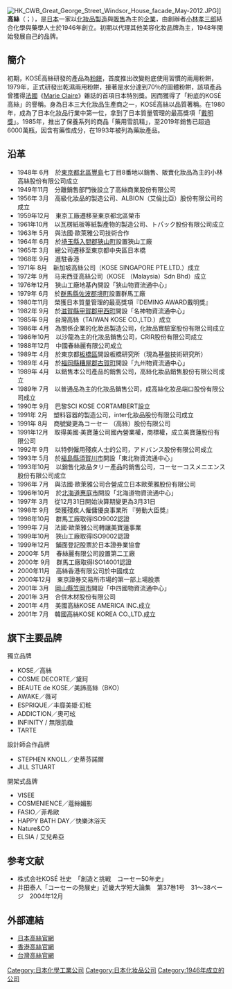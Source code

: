 {{Infobox_Company 
| company_name       = 株式會社高絲<br/><small>{{lang|ja|株式会社コーセー}}</small>
| company_name_en    = KOSÉ Corporation
| company_logo       = KOSÉ company logo.svg
| company_type       = [[上市公司|上市公司]]
| image              = KOSE_Headquarters.jpg       
| image_size         = 220px
| image_caption      = 位於東京都中央區的高絲株式會社總部
| market_information = {{tyo|4922}}（2000年12月4日上市）
| slogan     = 
| foundation = 1946年
| location   = {{JPN}}<br/>[[東京都|東京都]][[中央區_(東京都)|中央區]][[日本橋_(東京)|日本橋]]三丁目6番2号
| area_served = [[日本|日本]]、[[香港|香港]]、[[美國|美國]]、[[韓國|韓國]]、[[台灣|台灣]] 
| founder    = [[小林孝三郎|小林孝三郎]]
| key_people = 小林一俊（[[代表取締役|代表取締役]][[總經理|社長]]）
| industry   = [[化學工業|化學工業]]
| products   = [[化粧品|化粧品]]
| num_employees = 連結：5,079名 單獨：2,081人<br/>（2008年3月止）
| revenue       = 
| net_income    = 
| capital       = 連結：1,721億2,800萬[[日圓|日圓]]<br/>單獨：1,185億500萬日圓<br/>（2008年3月期）
| homepage      = http://www.kose.co.jp/
}}
[[File:HK_CWB_Great_George_Street_Windsor_House_facade_May-2012.JPG|thumb]]]]
'''高絲'''（{{lang-ja|コーセー}}；{{lang-en|KOSÉ}}），是[[日本|日本]]一家以[[化妝品|化妝品]][[製造|製造]]與[[販售|販售]]為主的[[企業|企業]]，由創辦者[[小林孝三郎|小林孝三郎]]結合化學與藥學人士於1946年創立。初期以代理其他美容化妝品牌為主，1948年開始發展自己的品牌。

== 簡介 ==
初期，KOSÉ高絲研發的產品為[[粉餅|粉餅]]，首度推出改變粉底使用習慣的兩用粉餅，1979年，正式研發出乾濕兩用粉餅，接著是水分達到70％的固體粉餅，該項產品曾獲得[[法國|法國]]《[[Marie_Claire|Marie Claire]]》雜誌的首項日本特別獎。因而獲得了「粉底的KOSÉ高絲」的譽稱。身為日本三大化妝品生產商之一，KOSÉ高絲以品質著稱。在1980年，成為了日本化妝品行業中第一位，拿到了日本質量管理的最高獎項「[[戴明獎|戴明獎]]」。1985年，推出了保養系列的商品「藥用雪肌精」，至2019年銷售已超過6000萬瓶，因含有藥性成分，在1993年被列為藥妝產品。

== 沿革 ==
* 1948年 6月　於[[東京都|東京都]][[北區_(東京都)|北區]][[豐島_(東京都北區)|豐島]]七丁目8番地以銷售、販賣化妝品為主的小林高絲股份有限公司成立
* 1949年11月　分離銷售部門後設立了高絲商業股份有限公司
* 1956年 3月　高級化妝品的製造公司、ALBION（艾倫比亞）股份有限公司的成立
* 1959年12月　東京工廠遷移至東京都北區榮市
* 1961年10月　以瓦楞紙板等紙製產物的製造公司、トパック股份有限公司成立
* 1963年 5月　與法國·歐萊雅公司技術合作
* 1964年 6月　於[[埼玉縣|埼玉縣]][[入間郡|入間郡]][[狹山市|狹山町]]設置狹山工廠
* 1965年 3月　總公司遷移至東京都中央區日本橋
* 1968年 9月　進駐香港
* 1971年 8月　新加坡高絲公司（KOSE SINGAPORE PTE.LTD.）成立
* 1972年 9月　马来西亚高絲公司（KOSE （Malaysia）Sdn Bhd）成立
* 1976年12月　狹山工廠地基內開設「狹山物資流通中心」
* 1979年 6月　於[[群馬縣|群馬縣]][[佐波郡|佐波郡]][[境町_(群馬縣)|境町]]設置群馬工廠
* 1980年11月　榮獲日本質量管理的最高獎項『DEMING AWARD戴明獎』
* 1982年 9月　於[[滋賀縣|滋賀縣]][[甲賀郡|甲賀郡]][[甲西町|甲西町]]開設「名神物資流通中心」
* 1985年 9月　台灣高絲（TAIWAN KOSE CO.,LTD.）成立
* 1986年 4月　為關係企業的化妝品製造公司，化妝品實驗室股份有限公司成立
* 1986年10月　以沙龍為主的化妝品銷售公司，CRIR股份有限公司成立
* 1988年12月　中國春絲麗有限公司成立
* 1989年 4月　於東京都[[板橋區_(日本)|板橋區]]開設板橋研究所（現為基盤技術研究所）
* 1989年 4月　於[[福岡縣|福岡縣]][[糟屋郡|糟屋郡]][[古賀市|古賀町]]開設「九州物資流通中心」
* 1989年 4月　以銷售本公司產品的銷售公司，高絲化妝品銷售股份有限公司成立
* 1989年 7月　以普通品為主的化妝品銷售公司，成高絲化妝品端口股份有限公司成立
* 1990年 9月　巴黎SCI KOSE CORTAMBERT設立 
* 1991年 2月　塑料容器的製造公司，inter化妝品股份有限公司成立
* 1991年 8月　商號變更為コーセー （高絲）股份有限公司
* 1991年12月　取得美國·美寶蓮公司國內營業權，商標權，成立美寶蓮股份有限公司
* 1992年 9月　以特例僱用殘疾人士的公司，アドバンス股份有限公司成立
* 1993年 5月　於[[福島縣|福島縣]][[須賀川市|須賀川市]]開設「東北物資流通中心」
* 1993年10月　以銷售化妝品タリー產品的銷售公司，コーセーコスメニエンス股份有限公司成立
* 1996年 7月　與法國·歐萊雅公司合營成立日本歐萊雅股份有限公司
* 1996年10月　於[[北海道|北海道]][[惠庭市|惠庭市]]開設「北海道物資流通中心」
* 1997年 3月　從12月31日開始決算期變更為3月31日
* 1998年 9月　榮獲殘疾人僱傭優良事業所 『勞動大臣獎』
* 1998年10月　群馬工廠取得ISO9002認證
* 1999年 7月　法國·歐萊雅公司轉讓美寶蓮事業
* 1999年10月　狹山工廠取得ISO9002認證
* 1999年12月　鋪面登記股票於日本證券業協會
* 2000年 5月　春絲麗有限公司設置第二工廠 
* 2000年 9月　群馬工廠取得ISO14001認證
* 2000年11月　高絲香港有限公司於中國成立
* 2000年12月　東京證券交易所市場的第一部上場股票
* 2001年 3月　[[岡山縣|岡山縣]][[笠岡市|笠岡市]]開設「中四國物資流通中心」
* 2001年 3月　合併木材股份有限公司
* 2001年 4月　美國高絲KOSE AMERICA INC.成立 
* 2001年 7月　韓國高絲KOSE KOREA CO.,LTD.成立

== 旗下主要品牌 ==

;獨立品牌
* KOSE／高絲
* COSME DECORTE／黛珂
* BEAUTE de KOSE／美諦高絲（BKO）
* AWAKE／薇可
* ESPRIQUE／丰靡美姬‧幻粧
* ADDICTION／奧可玹
* INFINITY / 無限肌緻
* TARTE
; 設計師合作品牌
* STEPHEN KNOLL／史蒂芬諾爾
* JILL STUART
; 開架式品牌
* VISEE
* COSMENIENCE／蔻絲媚影
* FASIO／菲希歐
* HAPPY BATH DAY／快樂沐浴天
* Nature&CO
* ELSIA / 艾兒希亞

== 参考文献 ==
* 株式会社KOSÉ 社史　「創造と挑戦　コーセー50年史」{{全国書誌番号|21638334}}
* 井田泰人「コーセーの発展史」近畿大学短大論集　第37巻1号　31～38ページ　2004年12月

== 外部連結 ==
* [http://www.kose.co.jp/jp/ja/index.html 日本高絲官網] {{Wayback|url=http://www.kose.co.jp/jp/ja/index.html |date=20171119012355 }}
* [http://www.kose.com.hk/ 香港高絲官網] {{Wayback|url=http://www.kose.com.hk/ |date=20150315012859 }}
* [http://www.kose.com.tw/ 台灣高絲官網] {{Wayback|url=http://www.kose.com.tw/ |date=20150213094009 }}

[[Category:日本化學工業公司|Category:日本化學工業公司]]
[[Category:日本化妆品公司|Category:日本化妆品公司]]
[[Category:1946年成立的公司|Category:1946年成立的公司]]